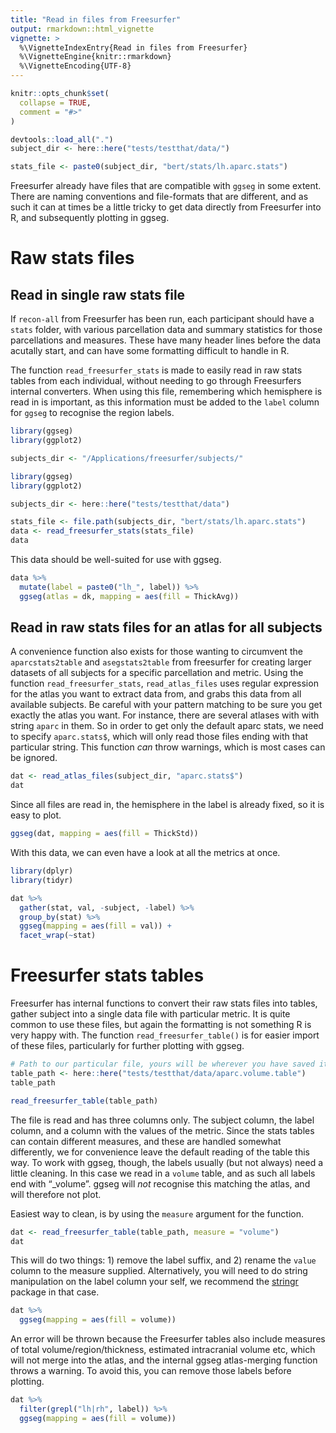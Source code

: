 ```yaml
---
title: "Read in files from Freesurfer"
output: rmarkdown::html_vignette
vignette: >
  %\VignetteIndexEntry{Read in files from Freesurfer}
  %\VignetteEngine{knitr::rmarkdown}
  %\VignetteEncoding{UTF-8}
---
```


```r
knitr::opts_chunk$set(
  collapse = TRUE,
  comment = "#>"
)

devtools::load_all(".")
subject_dir <- here::here("tests/testthat/data/")

stats_file <- paste0(subject_dir, "bert/stats/lh.aparc.stats")
```


Freesurfer already have files that are compatible with `ggseg` in some extent.
There are naming conventions and file-formats that are different, and as such it can at times be a little tricky to get data directly from Freesurfer into R, and subsequently plotting in ggseg.

# Raw stats files
## Read in single raw stats file
If `recon-all` from Freesurfer has been run, each participant should have a `stats` folder, with various parcellation data and summary statistics for those parcellations and measures. 
These have many header lines before the data acutally start, and can have some formatting difficult to handle in R.

The function `read_freesurfer_stats` is made to easily read in raw stats tables from each individual, without needing to go through Freesurfers internal converters.
When using this file, remembering which hemisphere is read in is important, as this information must be added to the `label` column for `ggseg` to recognise the region labels.

```r
library(ggseg)
library(ggplot2)

subjects_dir <- "/Applications/freesurfer/subjects/"
```

```r
library(ggseg)
library(ggplot2)

subjects_dir <- here::here("tests/testthat/data")
```

```r
stats_file <- file.path(subjects_dir, "bert/stats/lh.aparc.stats")
data <- read_freesurfer_stats(stats_file)
data
```

This data should be well-suited for use with ggseg. 

```r
data %>% 
  mutate(label = paste0("lh_", label)) %>% 
  ggseg(atlas = dk, mapping = aes(fill = ThickAvg))
```


## Read in raw stats files for an atlas for all subjects

A convenience function also exists for those wanting to circumvent the `aparcstats2table` and `asegstats2table` from freesurfer for creating larger datasets of all subjects for a specific parcellation and metric. 
Using the function `read_freesurfer_stats`, `read_atlas_files` uses regular expression for the atlas you want to extract data from, and grabs this data from all available subjects. 
Be careful with your pattern matching to be sure you get exactly the atlas you want. 
For instance, there are several atlases with with string `aparc` in them. 
So in order to get only the default aparc stats, we need to specify `aparc.stats$`, which will only read those files ending with that particular string. 
This function _can_ throw warnings, which is most cases can be ignored.

```r
dat <- read_atlas_files(subject_dir, "aparc.stats$")
dat
```

Since all files are read in, the hemisphere in the label is already fixed, so it is easy to plot.

```r
ggseg(dat, mapping = aes(fill = ThickStd))
```


With this data, we can even have a look at all the metrics at once.

```r
library(dplyr)
library(tidyr)

dat %>% 
  gather(stat, val, -subject, -label) %>% 
  group_by(stat) %>% 
  ggseg(mapping = aes(fill = val)) +
  facet_wrap(~stat)
```

# Freesurfer stats tables
Freesurfer has internal functions to convert their raw stats files into tables, gather subject into a single data file with particular metric.
It is quite common to use these files, but again the formatting is not something R is very happy with.
The function `read_freesurfer_table()` is for easier import of these files, particularly for further plotting with ggseg. 

```r
# Path to our particular file, yours will be wherever you have saved it
table_path <- here::here("tests/testthat/data/aparc.volume.table")
table_path
```

```r
read_freesurfer_table(table_path)
```

The file is read and has three columns only. The subject column, the label column, and a column with the values of the metric.
Since the stats tables can contain different measures, and these are handled somewhat differently, we for convenience leave the default reading of the table this way.
To work with ggseg, though, the labels usually (but not always) need a little cleaning. 
In this case we read in a `volume` table, and as such all labels end with "_volume". 
ggseg will _not_ recognise this matching the atlas, and will therefore not plot. 

Easiest way to clean, is by using the `measure` argument for the function.

```r
dat <- read_freesurfer_table(table_path, measure = "volume")
dat
```

This will do two things: 1) remove the label suffix, and 2) rename the `value` column to the measure supplied.
Alternatively, you will need to do string manipulation on the label column your self, we recommend the [stringr](https://stringr.tidyverse.org/index.html) package in that case.

```r
dat %>% 
  ggseg(mapping = aes(fill = volume))
```

An error will be thrown because the Freesurfer tables also include measures of total volume/region/thickness, estimated intracranial volume etc, which will not merge into the atlas, and the internal ggseg atlas-merging function throws a warning. 
To avoid this, you can remove those labels before plotting.

```r
dat %>% 
  filter(grepl("lh|rh", label)) %>% 
  ggseg(mapping = aes(fill = volume))
```

